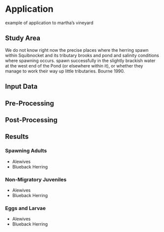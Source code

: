 # Application

example of application to martha's vineyard

## Study Area
 We do not know right now the precise 
places where the herring spawn within Squibnocket 
and its tributary brooks and pond and salinity conditions where spawning occurs. spawn successfully in the slightly brackish water 
at the west end of the Pond (or elsewhere within 
it), or whether they manage to work their way up 
little tributaries. Bourne 1990. 

## Input Data

## Pre-Processing

## Post-Processing

## Results

### Spawning Adults

- Alewives
- Blueback Herring

### Non-Migratory Juveniles

- Alewives
- Blueback Herring

### Eggs and Larvae

- Alewives
- Blueback Herring